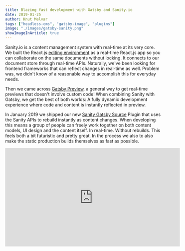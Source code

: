 ```yaml
---
title: Blazing fast development with Gatsby and Sanity.io
date: 2019-01-25
author: Knut Melvær
tags: ["headless-cms", "gatsby-image", "plugins"]
image: "./images/gatsby-sanity.png"
showImageInArticle: true
---
```


Sanity.io is a content management system with real-time at its very core. We built the React.js [editing environment](https://github.com/sanity-io/sanity) as a real-time React.js app so you can collaborate on the same documents without locking. It connects to our document store through real-time APIs. Naturally, we've been looking for frontend frameworks that can reflect changes in real-time as well. Problem was, we didn't know of a reasonable way to accomplish this for everyday needs.

Then we came across [Gatsby Preview](/blog/2018-07-17-announcing-gatsby-preview/), a general way to get real-time previews that doesn't involve custom code! When combining Sanity with Gatsby, we get the best of both worlds: A fully dynamic development experience where code and content is instantly reflected in preview.

In January 2019 we shipped our new [Sanity Gatsby Source](https://github.com/sanity-io/gatsby-source-sanity) Plugin that uses the Sanity APIs to rebuild instantly as content changes. When developing this means a group of people can freely work together on both content models, UI design and the content itself. In real-time. Without rebuilds. This feels both a bit futuristic and pretty great. In the process we also to also make the static production builds themselves as fast as possible.

<iframe
  width="560"
  height="315"
  src="https://www.youtube.com/embed/STtpXBvJmDA"
  frameborder="0"
  allow="accelerometer; autoplay; encrypted-media; gyroscope; picture-in-picture"
  allowfullscreen
/>

You can experience it yourself with the sample [company website](https://github.com/sanity-io/example-company-website-gatsby-sanity-combo) we built for the launch. We ship it in a monorepo along with a Sanity project that has content models for _people_, _project case studies_ and _blogging_. We made it pretty minimal to make it easier to extend.

## Get started, with minimal configuration

The Gatsby source plugin for Sanity comes with the ability to easily overlay drafts, compatibility with the [gatsby-image](/packages/gatsby-image) plugin, no mysteriously missing types/fields, and a watch mode for instant preview of edits in development. We also made sure that it requires as little configuration as possible.

Add the source plugin to your Gatsby project:

```shell
npm install --save gatsby-source-sanity
```

The source plugin gives you a comprehensive GraphQL API in Gatsby for your structured content from Sanity. We strongly recommend using the [GraphiQL explorer](/docs/introducing-graphiql/) to test queries and familiarize yourself with the schema documentation. It's super useful!

Once you have installed the plugin, add this configuration to `gatsby-config.js`:

```js
module.exports = {
  plugins: [
    {
      resolve: "gatsby-source-sanity",
      options: {
        projectId: "<yourProjectId>",
        dataset: "<yourDatasetName>",
      },
    },
  ],
}
```

## Preview content changes with watch mode

The source plugin injects published content changes instantly, without reloading the pages in the browser. All patches to the content are streamed to you via a listener. This means that you won't be burning API calls as you develop the site. To enable watch mode, include it in your configuration:

```js
module.exports = {
  plugins: [
    {
      resolve: "gatsby-source-sanity",
      options: {
        projectId: "<yourProjectId>",
        dataset: "<yourDatasetName>",
        watchMode: true,
        overlayDrafts: true,
        token: process.env.SANITY_READ_TOKEN,
      },
    },
  ],
}
```

If you [add a token with read permissions](https://github.com/sanity-io/example-company-website-gatsby-sanity-combo#enable-gatsby-watch-mode-for-drafts) and set `overlayDrafts: true`, you will get _all_ editing changes live. This also makes it possible for a team to collaborate on design, code, and content at the same time, across multiple devices. It makes developing a site with Gatsby even more fun!

## Fast, frugal builds

The source plugin uses Sanity.io’s export API. It streams all your documents in one go. So it's not only _very_ fast, it's also just a single API call for all your content. Regardless of the number of documents or their size. Thanks to this you can build your website with Gatsby thousands of times a month on the free developer plan (you can also add your card to the [dev plan](https://www.sanity.io/pricing/dev-2018-08-21) for an affordable pay-as-you-go option should you blow past the generous base quotas).

You also avoid time consuming processing of images. Our image pipeline scales and crops the images for you and we have already baked in Low-Quality-Image-Placeholder (LQIP) into the image asset data structure so you don't need to extract it yourself to have it be part of your build. This while keeping compatibility with `gatsby-image`. We keep your image assets on a global edge cache and store the exact version you asked for to keep it fast.

We think some people might prefer to keep assets as part of their build and are thinking of including an option for this as well. [Let us know](https://slack.sanity.io) if you're one of them!

## No accidentally missing fields or types

Most source plugins generate the internal Gatsby GraphQL API from the content available at any given moment. In other words: types and fields can be missing depending on what content is present or not. This can be a bit hard to work with, and in the worst case scenario, it breaks your build when you remove the last document that has content for specific kind of field.

The Sanity.io source plugin automatically fetches the schema definition to make sure that all your types and fields are present if you deploy a [GraphQL API](https://www.sanity.io/help/graphql-beta) for your Sanity project (run `sanity graphql deploy` in the Sanity CLI in your project folder).

There's some excellent work being done in the Gatsby community to provide an official and better solution for this down the road. As far as we know, no other source plugin solves this problem right now.

## The Power of Portable Text

![Portable Text](./images/portable-text.png)

With Sanity.io, rich text content is stored as [Portable Text](https://www.portabletext.org), deeply typed and highly structured. This enables you to offer a WYSIWYG experience for yourself and your authors, but without all the markup mess. You also can get rid of `dangerouslyInsertInnerHTML` in your Gatsby templates, and replace it with custom React components at render time. In Sanity Studio you can use those same React components as inline previews for custom content types.

```jsx
{
  /*
So instead of this:
<div dangerouslySetInnerHTML={{__html: post.html}} />
You can do this:
*/
}
import React from "react"
import PortableText from "@sanity/block-content-to-react"

export default post => (
  <PortableText
    serializers={{
      types: {
        code: ({ node }) => (
          <pre data-language={node.language}>
            <code>{node.code}</code>
          </pre>
        ),
      },
    }}
    blocks={post._bodyRaw}
  />
)
```

## Full `gatsby-image` support

Sanity already comes with a capable and easy to use image pipeline on a superfast CDN with [transforms on demand](https://www.sanity.io/docs/front-ends/presenting-images), but if you want to use the same frontend components with a mix of remote or local sources or prefer the functionality of the `gatsby-image` library, we have made it easy for you to leverage that. Additionally, you'll have access to all that handy image metadata, like aspect ratios, dimensions, color palettes, the optional EXIF data and geotags via the API.

![Setting hotspot and cropping in Sanity Studio](./images/hotspot-cropping.png)

## Sanity.io + Gatsby.js = Perfect JAMstack companions

Gatsby has already set high standards for developer experience by striking a good balance between code and configuration. We have worked hard to make it as effortless as possible to use [Sanity.io](https://www.sanity.io) as a content backend with Gatsby, and we hope that you will enjoy building websites with this combo.

If you quickly want to get started with a full JAMstack combo, check out the [company website example](https://github.com/sanity-io/example-company-website-gatsby-sanity-combo) we put up. It features both a Studio configuration and a website template with projects, blog, people, and pages. With configuration files to put the website on either [Now](https://zeit.co) or [Netlify](https://netlify.com). You should be up in minutes.

We're very excited to see whatever you do with it and welcome you to come with all your questions, feedback, and ideas in [our developer community](https://slack.sanity.io).
